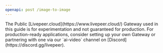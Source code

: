```yaml
---
openapi: post /image-to-image
---
```


<Info>
  The Public [Livepeer.cloud](https://www.livepeer.cloud/) Gateway used in this
  guide is for experimentation and not guaranteed for production. For
  production-ready applications, consider setting up your own Gateway or
  partnering with one via our `ai-video` channel on
  [Discord](https://discord.gg/livepeer).
</Info>
